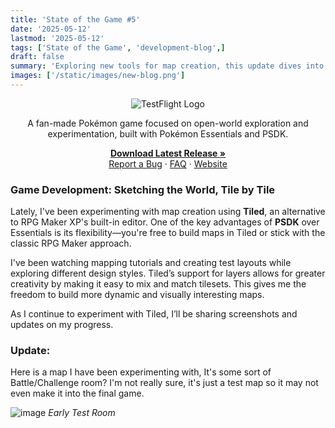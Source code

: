 ```yaml
---
title: 'State of the Game #5'
date: '2025-05-12'
lastmod: '2025-05-12'
tags: ['State of the Game', 'development-blog',]
draft: false
summary: 'Exploring new tools for map creation, this update dives into Tiled and its creative flexibility with PSDK. Learn how layered mapping is shaping the world of *Pokémon TestFlight*, tile by tile.'
images: ['/static/images/new-blog.png']
---
```


<div align="center">
  <img src="https://i.imgur.com/X1N3ADz.png" alt="TestFlight Logo" />
</div>

<div align="center">
  <p>
    A fan-made Pokémon game focused on open-world exploration and experimentation, built with Pokémon Essentials and PSDK.
  </p>
  <p>
    <a href="https://github.com/EmeraldVoid/Pokemon-TestFlight/releases"><strong>Download Latest Release »</strong></a>
    <br />
    <a href="https://github.com/EmeraldVoid/Pokemon-TestFlight/issues">Report a Bug</a>
    ·
    <a href="https://github.com/EmeraldVoid/Pokemon-TestFlight?tab=readme-ov-file#faq">FAQ</a>
    ·
    <a href="https://emeraldvoid.github.io/Pokemon-TestFlight/index.html">Website</a>
  </p>
</div>

### Game Development: **Sketching the World, Tile by Tile**

Lately, I've been experimenting with map creation using **Tiled**, an alternative to RPG Maker XP's built-in editor. One of the key advantages of **PSDK** over Essentials is its flexibility—you're free to build maps in Tiled or stick with the classic RPG Maker approach.

I've been watching mapping tutorials and creating test layouts while exploring different design styles. Tiled’s support for layers allows for greater creativity by making it easy to mix and match tilesets. This gives me the freedom to build more dynamic and visually interesting maps.

As I continue to experiment with Tiled, I’ll be sharing screenshots and updates on my progress.

### Update:

Here is a map I have been experimenting with, It's some sort of Battle/Challenge room? I'm not really sure, it's just a test map so it may not even make it into the final game.

![image](https://github.com/user-attachments/assets/8490700c-9b3f-4310-83b4-99d95e6e98b4)
*Early Test Room*
